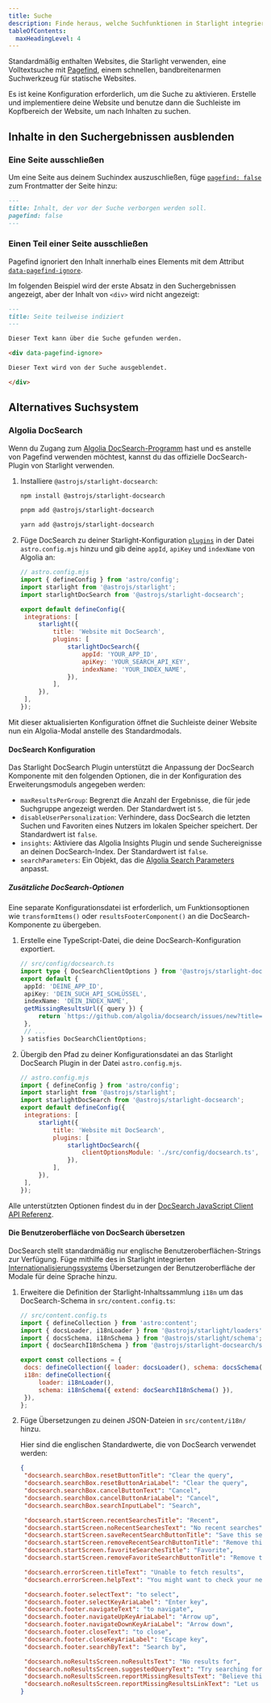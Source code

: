 ```yaml
---
title: Suche
description: Finde heraus, welche Suchfunktionen in Starlight integriert sind und wie du sie anpassen kannst.
tableOfContents:
  maxHeadingLevel: 4
---
```



Standardmäßig enthalten Websites, die Starlight verwenden, eine Volltextsuche mit [Pagefind](https://pagefind.app/), einem schnellen, bandbreitenarmen Suchwerkzeug für statische Websites.

Es ist keine Konfiguration erforderlich, um die Suche zu aktivieren. Erstelle und implementiere deine Website und benutze dann die Suchleiste im Kopfbereich der Website, um nach Inhalten zu suchen.

## Inhalte in den Suchergebnissen ausblenden

### Eine Seite ausschließen

Um eine Seite aus deinem Suchindex auszuschließen, füge [`pagefind: false`](/de/reference/frontmatter/#pagefind) zum Frontmatter der Seite hinzu:

```md title="src/content/docs/not-indexed.md" ins={3}
---
title: Inhalt, der vor der Suche verborgen werden soll.
pagefind: false
---
```

### Einen Teil einer Seite ausschließen

Pagefind ignoriert den Inhalt innerhalb eines Elements mit dem Attribut [`data-pagefind-ignore`](https://pagefind.app/docs/indexing/#removing-individual-elements-from-the-index).

Im folgenden Beispiel wird der erste Absatz in den Suchergebnissen angezeigt, aber der Inhalt von `<div>` wird nicht angezeigt:

```md title="src/content/docs/partially-indexed.md" ins="data-pagefind-ignore"
---
title: Seite teilweise indiziert
---

Dieser Text kann über die Suche gefunden werden.

<div data-pagefind-ignore>

Dieser Text wird von der Suche ausgeblendet.

</div>
```

## Alternatives Suchsystem

### Algolia DocSearch

Wenn du Zugang zum [Algolia DocSearch-Programm](https://docsearch.algolia.com/) hast und es anstelle von Pagefind verwenden möchtest, kannst du das offizielle DocSearch-Plugin von Starlight verwenden.

<Steps>

1. Installiere `@astrojs/starlight-docsearch`:

   <Tabs syncKey="pkg">

   <TabItem label="npm">

   ```sh
   npm install @astrojs/starlight-docsearch
   ```

   </TabItem>

   <TabItem label="pnpm">

   ```sh
   pnpm add @astrojs/starlight-docsearch
   ```

   </TabItem>

   <TabItem label="Yarn">

   ```sh
   yarn add @astrojs/starlight-docsearch
   ```

   </TabItem>

   </Tabs>

2. Füge DocSearch zu deiner Starlight-Konfiguration [`plugins`](/de/reference/configuration/#plugins) in der Datei `astro.config.mjs` hinzu und gib deine `appId`, `apiKey` und `indexName` von Algolia an:

   ```js ins={4,10-16}
   // astro.config.mjs
   import { defineConfig } from 'astro/config';
   import starlight from '@astrojs/starlight';
   import starlightDocSearch from '@astrojs/starlight-docsearch';

   export default defineConfig({
   	integrations: [
   		starlight({
   			title: 'Website mit DocSearch',
   			plugins: [
   				starlightDocSearch({
   					appId: 'YOUR_APP_ID',
   					apiKey: 'YOUR_SEARCH_API_KEY',
   					indexName: 'YOUR_INDEX_NAME',
   				}),
   			],
   		}),
   	],
   });
   ```

</Steps>

Mit dieser aktualisierten Konfiguration öffnet die Suchleiste deiner Website nun ein Algolia-Modal anstelle des Standardmodals.

#### DocSearch Konfiguration

Das Starlight DocSearch Plugin unterstützt die Anpassung der DocSearch Komponente mit den folgenden Optionen, die in der Konfiguration des Erweiterungsmoduls angegeben werden:

- `maxResultsPerGroup`: Begrenzt die Anzahl der Ergebnisse, die für jede Suchgruppe angezeigt werden. Der Standardwert ist `5`.
- `disableUserPersonalization`: Verhindere, dass DocSearch die letzten Suchen und Favoriten eines Nutzers im lokalen Speicher speichert. Der Standardwert ist `false`.
- `insights`: Aktiviere das Algolia Insights Plugin und sende Suchereignisse an deinen DocSearch-Index. Der Standardwert ist `false`.
- `searchParameters`: Ein Objekt, das die [Algolia Search Parameters](https://www.algolia.com/doc/api-reference/search-api-parameters/) anpasst.

##### Zusätzliche DocSearch-Optionen

Eine separate Konfigurationsdatei ist erforderlich, um Funktionsoptionen wie `transformItems()` oder `resultsFooterComponent()` an die DocSearch-Komponente zu übergeben.

<Steps>

1. Erstelle eine TypeScript-Datei, die deine DocSearch-Konfiguration exportiert.

   ```ts
   // src/config/docsearch.ts
   import type { DocSearchClientOptions } from '@astrojs/starlight-docsearch';
   export default {
   	appId: 'DEINE_APP_ID',
   	apiKey: 'DEIN_SUCH_API_SCHLÜSSEL',
   	indexName: 'DEIN_INDEX_NAME',
   	getMissingResultsUrl({ query }) {
   		return `https://github.com/algolia/docsearch/issues/new?title=${query}`;
   	},
   	// ...
   } satisfies DocSearchClientOptions;
   ```

2. Übergib den Pfad zu deiner Konfigurationsdatei an das Starlight DocSearch Plugin in der Datei `astro.config.mjs`.

   ```js {11-13}
   // astro.config.mjs
   import { defineConfig } from 'astro/config';
   import starlight from '@astrojs/starlight';
   import starlightDocSearch from '@astrojs/starlight-docsearch';
   export default defineConfig({
   	integrations: [
   		starlight({
   			title: 'Website mit DocSearch',
   			plugins: [
   				starlightDocSearch({
   					clientOptionsModule: './src/config/docsearch.ts',
   				}),
   			],
   		}),
   	],
   });
   ```

</Steps>

Alle unterstützten Optionen findest du in der [DocSearch JavaScript Client API Referenz](https://docsearch.algolia.com/docs/api/).

#### Die Benutzeroberfläche von DocSearch übersetzen

DocSearch stellt standardmäßig nur englische Benutzeroberflächen-Strings zur Verfügung.
Füge mithilfe des in Starlight integrierten [Internationalisierungssystems](/de/guides/i18n/#starlights-ui-übersetzen) Übersetzungen der Benutzeroberfläche der Modale für deine Sprache hinzu.

<Steps>

1. Erweitere die Definition der Starlight-Inhaltssammlung `i18n` um das DocSearch-Schema in `src/content.config.ts`:

   ```js ins={5} ins=/{ extend: .+ }/
   // src/content.config.ts
   import { defineCollection } from 'astro:content';
   import { docsLoader, i18nLoader } from '@astrojs/starlight/loaders';
   import { docsSchema, i18nSchema } from '@astrojs/starlight/schema';
   import { docSearchI18nSchema } from '@astrojs/starlight-docsearch/schema';

   export const collections = {
   	docs: defineCollection({ loader: docsLoader(), schema: docsSchema() }),
   	i18n: defineCollection({
   		loader: i18nLoader(),
   		schema: i18nSchema({ extend: docSearchI18nSchema() }),
   	}),
   };
   ```

2. Füge Übersetzungen zu deinen JSON-Dateien in `src/content/i18n/` hinzu.

   Hier sind die englischen Standardwerte, die von DocSearch verwendet werden:

   ```json title="src/content/i18n/en.json"
   {
   	"docsearch.searchBox.resetButtonTitle": "Clear the query",
   	"docsearch.searchBox.resetButtonAriaLabel": "Clear the query",
   	"docsearch.searchBox.cancelButtonText": "Cancel",
   	"docsearch.searchBox.cancelButtonAriaLabel": "Cancel",
   	"docsearch.searchBox.searchInputLabel": "Search",

   	"docsearch.startScreen.recentSearchesTitle": "Recent",
   	"docsearch.startScreen.noRecentSearchesText": "No recent searches",
   	"docsearch.startScreen.saveRecentSearchButtonTitle": "Save this search",
   	"docsearch.startScreen.removeRecentSearchButtonTitle": "Remove this search from history",
   	"docsearch.startScreen.favoriteSearchesTitle": "Favorite",
   	"docsearch.startScreen.removeFavoriteSearchButtonTitle": "Remove this search from favorites",

   	"docsearch.errorScreen.titleText": "Unable to fetch results",
   	"docsearch.errorScreen.helpText": "You might want to check your network connection.",

   	"docsearch.footer.selectText": "to select",
   	"docsearch.footer.selectKeyAriaLabel": "Enter key",
   	"docsearch.footer.navigateText": "to navigate",
   	"docsearch.footer.navigateUpKeyAriaLabel": "Arrow up",
   	"docsearch.footer.navigateDownKeyAriaLabel": "Arrow down",
   	"docsearch.footer.closeText": "to close",
   	"docsearch.footer.closeKeyAriaLabel": "Escape key",
   	"docsearch.footer.searchByText": "Search by",

   	"docsearch.noResultsScreen.noResultsText": "No results for",
   	"docsearch.noResultsScreen.suggestedQueryText": "Try searching for",
   	"docsearch.noResultsScreen.reportMissingResultsText": "Believe this query should return results?",
   	"docsearch.noResultsScreen.reportMissingResultsLinkText": "Let us know."
   }
   ```

</Steps>
